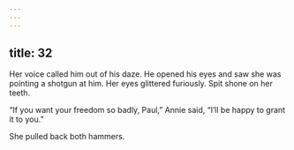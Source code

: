 ```yaml
---
---
---
```

title: 32
---




Her voice called him out of his daze. He opened his eyes and saw she was pointing a shotgun at him. Her eyes glittered furiously. Spit shone on her teeth.

“If you want your freedom so badly, Paul,” Annie said, “I’ll be happy to grant it to you.”

She pulled back both hammers.